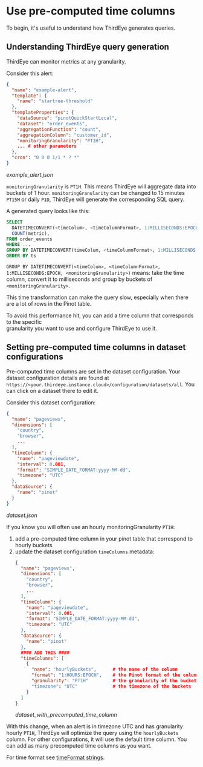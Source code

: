# Use pre-computed time columns

To begin, it's useful to understand how ThirdEye generates queries.

## Understanding ThirdEye query generation

ThirdEye can monitor metrics at any granularity.

Consider this alert:

```json
{
  "name": "example-alert",
  "template": {
    "name": "startree-threshold"
  },
  "templateProperties": {
    "dataSource": "pinotQuickStartLocal",
    "dataset": "order_events",
    "aggregationFunction": "count",
    "aggregationColumn": "customer_id",
    "monitoringGranularity": "PT1H",
    ... # other parameters
  },
  "cron": "0 0 0 1/1 * ? *"
}
```
*example_alert.json*

`monitoringGranularity` is `PT1H`. This means ThirdEye will aggregate data into buckets of 1 hour. `monitoringGranularity` can be changed to 15 minutes `PT15M` or daily `P1D`, ThirdEye will generate the corresponding SQL query.

A generated query looks like this:

```sql
SELECT 
  DATETIMECONVERT(<timeColum>, <timeColumnFormat>, 1:MILLISECONDS:EPOCH, <monitoringGranularity> ) as ts,
  COUNT(metric),
FROM order_events
WHERE ...
GROUP BY DATETIMECONVERT(timeColum, <timeColumnFormat>, 1:MILLISECONDS:EPOCH, <monitoringGranularity>)
ORDER BY ts
``` 

`GROUP BY DATETIMECONVERT(<timeColum>, <timeColumnFormat>, 1:MILLISECONDS:EPOCH, <monitoringGranularity>)` means: take the time column, convert it to milliseconds and group by buckets of `<monitoringGranularity>`.

This time transformation can make the query slow, especially when there are a lot of rows in the Pinot table.

To avoid this performance hit, you can add a time column that corresponds to the specific  
granularity you want to use and configure ThirdEye to use it.

## Setting pre-computed time columns in dataset configurations

Pre-computed time columns are set in the dataset configuration. Your dataset configuration details are found at `https://<your.thirdeye.instance.cloud>/configuration/datasets/all`. You can click on a dataset there to edit it.

Consider this dataset configuration:

```json
{
  "name": "pageviews",
  "dimensions": [
    "country",
    "browser",
    ...
  ],
  "timeColumn": {
    "name": "pageviewdate",
    "interval": 0.001,
    "format": "SIMPLE_DATE_FORMAT:yyyy-MM-dd",
    "timezone": "UTC"
  },
  "dataSource": {
    "name": "pinot"
  }
}
```
*dataset.json*

If you know you will often use an hourly monitoringGranularity `PT1H`:
1. add a pre-computed time column in your pinot table that correspond to hourly buckets
2. update the dataset configuration `timeColumns` metadata:    
    ```json
    {
      "name": "pageviews",
      "dimensions": [
        "country",
        "browser",
        ...
      ],
      "timeColumn": {
        "name": "pageviewdate",
        "interval": 0.001,
        "format": "SIMPLE_DATE_FORMAT:yyyy-MM-dd",
        "timezone": "UTC"
      },
      "dataSource": {
        "name": "pinot"
      },
      #### ADD THIS #### 
      "timeColumns": [
        {
          "name": "hourlyBuckets",      # the name of the column
          "format": "1:HOURS:EPOCH",    # the Pinot format of the column 
          "granularity": "PT1H"         # the granularity of the buckets - in ISO-8601 format
          "timezone": "UTC"             # the timezone of the buckets
        }
      ]
    }
    ```
    *dataset_with_precomputed_time_column*

With this change, when an alert is in timezone UTC and has granularity hourly `PT1H`, ThirdEye will optimize the query using the `hourlyBuckets` column. For other configurations, it will use the default time column. You can add as many precomputed time columns as you want.

For time format see [timeFormat strings](../../operators/data-fetcher.md#timeformat-strings). 